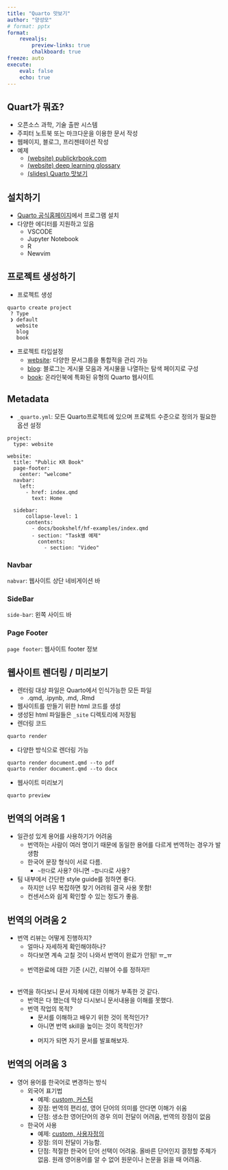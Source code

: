 ```yaml
---
title: "Quarto 맛보기"
author: "양성모"
# format: pptx
format:
    revealjs:
        preview-links: true
        chalkboard: true
freeze: auto
execute:
    eval: false
    echo: true
---
```


## Quart가 뭐죠? {.smaller}
- 오픈소스 과학, 기술 출판 시스템
- 주피터 노트북 또는 마크다운을 이용한 문서 작성
- 웹페이지, 블로그, 프리젠테이션 작성
- 예제
  - [(website) publickrbook.com](https://www.publickrbook.com)
  - [(website) deep learning glossary](https://pseudo-lab.github.io/deep-learning-glossary)
  - [(slides) Quarto 맛보기](http://localhost:5360/docs/slideshelf/quarto-introduction/#/title-slide)


## 설치하기 {.smaller}
- [Quarto 공식홈페이지](https://quarto.org/docs/get-started/)에서 프로그램 설치
- 다양한 에디터를 지원하고 있음
  - VSCODE
  - Jupyter Notebook
  - R
  - Newvim

## 프로젝트 생성하기 {.smaller}
- 프로젝트 생성
```code
quarto create project
 ? Type
 ❯ default
   website
   blog
   book
```

- 프로젝트 타입설정
  - [website](https://quarto.org/): 다양한 문서그룹을 통합적을 관리 가능
  - [blog](https://quarto.org/docs/blog/): 블로그는 게시물 모음과 게시물을 나열하는 탐색 페이지로 구성
  - [book](https://kevinheavey.github.io/modern-polars/): 온라인북에 특화된 유형의 Quarto 웹사이트


## Metadata {.smaller}

- `_quarto.yml`: 모든 Quarto프로젝트에 있으며 프로젝트 수준으로 정의가 필요한 옵션 설정
```code
project:
  type: website

website:
  title: "Public KR Book"
  page-footer:
    center: "welcome"
  navbar:
    left:
      - href: index.qmd
        text: Home

  sidebar:
      collapse-level: 1
      contents:
        - docs/bookshelf/hf-examples/index.qmd
        - section: "Task별 예제"
          contents:
            - section: "Video"
```


::: {.panel-tabset}

### Navbar
`nabvar`: 웹사이트 상단 네비게이션 바

### SideBar
`side-bar`: 왼쪽 사이드 바

### Page Footer
`page footer`: 웹사이트 footer 정보
:::


## 웹사이트 렌더링 / 미리보기 {.smaller}
- 렌터링 대상 파일은 Quarto에서 인식가능한 모든 파일
  - .qmd, .ipynb, .md, .Rmd
- 웹사이트를 만들기 위한 html 코드를 생성
- 생성된 html 파일들은 `_site` 디렉토리에 저장됨
- 렌더링 코드
```shell
quarto render
```

- 다양한 방식으로 렌더링 가능
```shell
quarto render document.qmd --to pdf
quarto render document.qmd --to docx
```

- 웹사이트 미리보기
```shell
quarto preview
```

## 번역의 어려움 1{.smaller}
- 일관성 있게 용어를 사용하기가 어려움
  - 번역하는 사람이 여러 명이기 때문에 동일한 용어를 다르게 번역하는 경우가 발생함
  - 한국어 문장 형식이 서로 다름.
      - `~한다`로 사용? 아니면 `~합니다`로 사용?
- 팀 내부에서 간단한 style guide를 정하면 좋다.
  - 하지만 너무 복잡하면 찾기 어려워 결국 사용 못함!
  - 컨센서스와 쉽게 확인할 수 있는 정도가 좋음.

## 번역의 어려움 2{.smaller}
- 번역 리뷰는 어떻게 진행하지?
  - 얼마나 자세하게 확인해야하나?
  - 하다보면 계속 고칠 것이 나와서 번역이 완료가 안됨! ㅠ_ㅠ
  - <p class="fragment fade-up">번역완료에 대한 기준 (시간, 리뷰어 수를 정하자!!</p>
<br>
- 번역을 하다보니 문서 자체에 대한 이해가 부족한 것 같다.
  - 번역은 다 했는데 막상 다시보니 문서내용을 이해를 못했다.
  - 번역 작업의 목적?
    - 문서를 이해하고 배우기 위한 것이 목적인가?
    - 아니면 번역 skill을 높이는 것이 목적인가?
    - <p class="fragment fade-up">머지가 되면 자기 문서를 발표해보자.</p>

## 번역의 어려움 3{.smaller}
- 영어 용어를 한국어로 변경하는 방식
  - 외국어 표기법
    - 예제: [custom, 커스텀](https://pseudo-lab.github.io/deep-learning-glossary/dictionary/terms/custom_1.html)
    - 장점: 번역의 편리성, 영어 단어의 의미를 안다면 이해가 쉬움
    - 단점: 생소한 영어단어의 경우 의미 전달이 어려움, 번역의 장점이 없음
  - 한국어 사용
    - 예제: [custom, 사용자정의](https://pseudo-lab.github.io/deep-learning-glossary/dictionary/terms/custom.html)
    - 장점: 의미 전달이 가능함.
    - 단점: 적절한 한국어 단어 선택이 어려움. 올바른 단어인지 결정할 주체가 없음. 원래 영어용어를 알 수 없어 원문이나 논문을 읽을 때 어려움.
